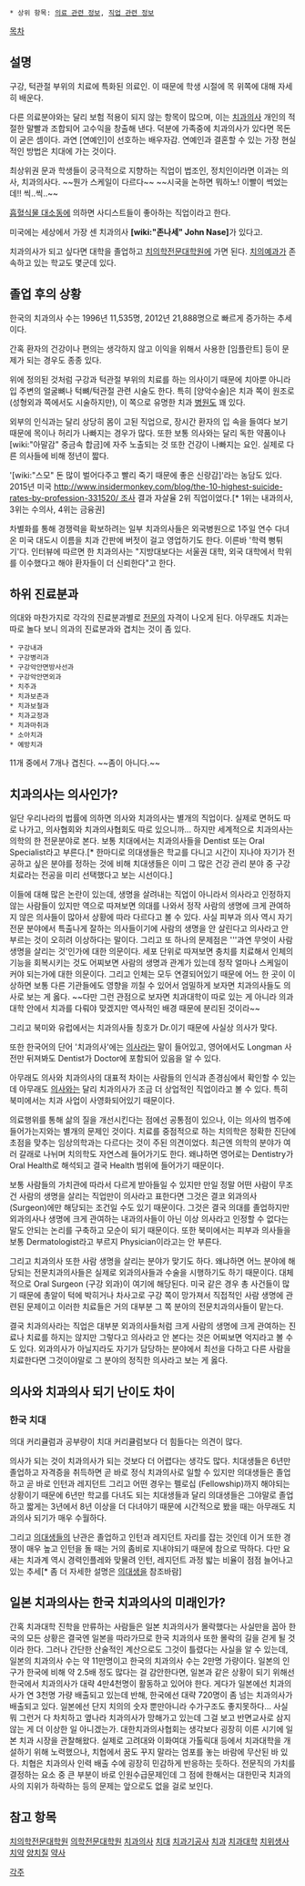  * 상위 항목: [[의료 관련 정보]], [[직업 관련 정보]]

[[목차]]

== 설명 ==
구강, 턱관절 부위의 치료에 특화된 의료인. 이 때문에 학생 시절에 목 위쪽에 대해 자세히 배운다. 

다른 의료분야와는 달리 보험 적용이 되지 않는 항목이 많으며, 이는 [[치과]]의사 개인의 적절한 말빨과 조합되어 고수익을 창출해 낸다. 덕분에 가족중에 치과의사가 있다면 목돈이 굳은 셈이다. 과연 [연예인]이 선호하는 배우자감. 연예인과 결혼할 수 있는 가장 현실적인 방법은 치대에 가는 것이다.

최상위권 문과 학생들이 궁극적으로 지향하는 직업이 법조인, 정치인이라면 이과는 의사, 치과의사다. ~~뭔가 스케일이 다르다~~ ~~시국을 논하면 뭐하노! 이빨이 썩었는데!! 씩..씩..~~

[[흡혈식물 대소동]]에 의하면 사디스트들이 좋아하는 직업이라고 한다.
 
미국에는 세상에서 가장 센 치과의사  '''[wiki:"존나세" John Nase]'''가 있다고.

치과의사가 되고 싶다면 대학을 졸업하고 [[치의학전문대학원]]에 가면 된다. [[치의예과]]가 존속하고 있는 학교도 몇군데 있다.

== 졸업 후의 상황 ==
한국의 치과의사 수는 1996년 11,535명, 2012년 21,888명으로 빠르게 증가하는 추세이다.

간혹 환자의 건강이나 편의는 생각하지 않고 이익을 위해서 사용한 [임플란트] 등이 문제가 되는 경우도 종종 있다.

위에 정의된 것처럼 구강과 턱관절 부위의 치료를 하는 의사이기 때문에 치아뿐 아니라 입 주변의 얼굴뼈나 턱뼈/턱관절 관련 시술도 한다. 특히 [양악수술]은 치과 쪽이 원조로(성형외과 쪽에서도 시술하지만), 이 쪽으로 유명한 치과 [[병원]]도 꽤 있다.

외부의 인식과는 달리 상당히 몸이 고된 직업으로, 장시간 환자의 입 속을 들여다 보기 때문에 목이나 허리가 나빠지는 경우가 많다. 또한 보통 의사와는 달리 독한 약품이나 [wiki:"아말감" 중금속 합금]에 자주 노출되는 것 또한 건강이 나빠지는 요인. 실제로 다른 의사들에 비해 정년이 짧다.

'[wiki:"스모" 돈 많이 벌어다주고 빨리 죽기 때문에 좋은 신랑감]'라는 농담도 있다. 2015년 미국 [[http://www.insidermonkey.com/blog/the-10-highest-suicide-rates-by-profession-331520/ 조사]] 결과 자살율 2위 직업이었다.[* 1위는 내과의사, 3위는 수의사, 4위는 금융권]

차별화를 통해 경쟁력을 확보하려는 일부 치과의사들은 외국병원으로 1주일 연수 다녀온 미국 대도시 이름을 치과 간판에 버젓이 걸고 영업하기도 한다. 이른바 '학력 뻥튀기'다. 인터뷰에 따르면 한 치과의사는 "지방대보다는 서울권 대학, 외국 대학에서 학위를 이수했다고 해야 환자들이 더 신뢰한다"고 한다.

== 하위 진료분과 ==
의대와 마찬가지로 각각의 진료분과별로 [[전문의]] 자격이 나오게 된다. 아무래도 치과는 따로 놀다 보니 의과의 진료분과와 겹치는 것이 좀 있다.

 * 구강내과
 * 구강병리과
 * 구강악안면방사선과
 * 구강악안면외과
 * 치주과
 * 치과보존과
 * 치과보철과
 * 치과교정과
 * 치과마취과
 * 소아치과
 * 예방치과

11개 중에서 7개나 겹친다. ~~좀이 아니다.~~

== 치과의사는 의사인가? ==

일단 우리나라의 법률에 의하면 의사와 치과의사는 별개의 직업이다. 실제로 면허도 따로 나가고, 의사협회와 치과의사협회도 따로 있으니까... 하지만 세계적으로 치과의사는 의학의 한 전문분야로 본다. 보통 치대에서는 치과의사들을 Dentist 또는 Oral Specialist라고 부른다.[* 한마디로 의대생들은 학교를 다니고 시간이 지나야 자기가 전공하고 싶은 분야를 정하는 것에 비해 치대생들은 이미 그 많은 건강 관리 분야 중 구강 치료라는 전공을 미리 선택했다고 보는 시선이다.]

이들에 대해 많은 논란이 있는데, 생명을 살려내는 직업이 아니라서 의사라고 인정하지 않는 사람들이 있지만 역으로 따져보면 의대를 나와서 정작 사람의 생명에 크게 관여하지 않은 의사들이 많아서 상황에 따라 다르다고 볼 수 있다. 사실 피부과 의사 역시 자기 전문 분야에서 특출나게 잘하는 의사들이기에 사람의 생명을 안 살린다고 의사라고 안 부르는 것이 오히려 이상하다는 말이다. 그리고 또 하나의 문제점은 '''과연 무엇이 사람 생명을 살리는 것'인가에 대한 의문이다. 세포 단위로 따져보면 충치를 치료해서 인체의 기능을 회복시키는 것도 어찌보면 사람의 생명과 관계가 있는데 정작 얼마나 스케일이 커야 되는가에 대한 의문이다. 그리고 인체는 모두 연결되어있기 때문에 어느 한 곳이 이상하면 보통 다른 기관들에도 영향을 끼칠 수 있어서 엄밀하게 보자면 치과의사들도 의사로 보는 게 옳다. ~~다만 그런 관점으로 보자면 치과대학이 따로 있는 게 아니라 의과대학 안에서 치과를 다뤄야 맞겠지만 역사적인 배경 때문에 분리된 것이라~~

그리고 북미와 유럽에서는 치과의사들 칭호가 Dr.이기 때문에 사실상 의사가 맞다.

또한 한국어의 단어 '치과의사'에는 [[의사]]라는 말이 들어있고, 영어에서도 Longman 사전만 뒤져봐도 Dentist가 Doctor에 포함되어 있음을 알 수 있다.

아무래도 의사와 치과의사의 대표적 차이는 사람들의 인식과 존경심에서 확인할 수 있는데 아무래도 [[의사]]와는 달리 치과의사가 조금 더 상업적인 직업이라고 볼 수 있다. 특히 북미에서는 치과 사업이 사영화되어있기 때문이다.

의료행위를 통해 삶의 질을 개선시킨다는 점에선 공통점이 있으나, 이는 의사의 범주에 들어가는지와는 별개의 문제인 것이다. 치료를 중점적으로 하는 치의학은 정확한 진단에 초점을 맞추는 임상의학과는 다르다는 것이 주된 의견이었다. 최근엔 의학의 분야가 여러 갈래로 나뉘며 치의학도 자연스레 들어가기도 한다. 왜냐하면 영어로는 Dentistry가 Oral Health로 해석되고 결국 Health 범위에 들어가기 때문이다.

보통 사람들의 가치관에 따라서 다르게 받아들일 수 있지만 만일 정말 어떤 사람이 무조건 사람의 생명을 살리는 직업만이 의사라고 표한다면 그것은 결코 외과의사 (Surgeon)에만 해당되는 조건일 수도 있기 때문이다. 그것은 결국 의대를 졸업하지만 외과의사나 생명에 크게 관여하는 내과의사들이 아닌 이상 의사라고 인정할 수 없다는 말도 안되는 논리를 구축하고 모순이 되기 때문이다. 또한 북미에서는 피부과 의사들을 보통 Dermatologist라고 부르지 Physician이라고는 안 부른다.

그리고 치과의사 또한 사람 생명을 살리는 분야가 맞기도 하다. 왜냐하면 어느 분야에 해당되는 전문치과의사들은 실제로 외과의사들과 수술을 시행하기도 하기 때문이다. 대체적으로 Oral Surgeon (구강 외과)이 여기에 해당된다. 미국 같은 경우 총 사건들이 많기 때문에 총알이 턱에 박히거나 차사고로 구강 쪽이 망가져서 직접적인 사람 생명에 관련된 문제이고 이러한 치료들은 거의 대부분 그 쪽 분야의 전문치과의사들이 맡는다.

결국 치과의사라는 직업은 대부분 외과의사들처럼 크게 사람의 생명에 크게 관여하는 진료나 치료를 하지는 않지만 그렇다고 의사라고 안 본다는 것은 어찌보면 억지라고 볼 수도 있다. 외과의사가 아닐지라도 자기가 담당하는 분야에서 최선을 다하고 다른 사람을 치료한다면 그것이야말로 그 분야의 정직한 의사라고 보는 게 옳다. 

== 의사와 치과의사 되기 난이도 차이 ==

=== 한국 치대 ===
의대 커리큘럼과 공부량이 치대 커리큘럼보다 더 힘들다는 의견이 많다.

의사가 되는 것이 치과의사가 되는 것보다 더 어렵다는 생각도 많다. 치대생들은 6년만 졸업하고 자격증을 취득하면 곧 바로 정식 치과의사로 일할 수 있지만 의대생들은 졸업하고 곧 바로 인턴과 레지던트 그리고 어떤 경우는 펠로십 (Fellowship)까지 해야되는 상황이기 때문에 6년만 학교를 다녀도 되는 치대생들과 달리 의대생들은 그야말로 졸업하고 짧게는 3년에서 8년 이상을 더 다녀야기 때문에 시간적으로 봤을 때는 아무래도 치과의사 되기가 매우 수월하다.

그리고 [[의대생]]들의 난관은 졸업하고 인턴과 레지던트 자리를 잡는 것인데 이거 또한 경쟁이 매우 높고 인턴을 돌 때는 거의 좀비로 지내야되기 때문에 참으로 딱하다. 다만 요새는 치과계 역시 경력인플레와 맞물려 인턴, 레지던트 과정 밟는 비율이 점점 늘어나고 있는 추세[* 좀 더 자세한 설명은 [[의대생]]을 참조바람]

== 일본 치과의사는 한국 치과의사의 미래인가? ==

간혹 치과대학 진학을 만류하는 사람들은 일본 치과의사가 몰락했다는 사실만을 꼽아 한국의 모든 상황은 결국엔 일본을 따라가므로 한국 치과의사 또한 몰락의 길을 걷게 될 것이라 한다. 그러나 간단한 산술적인 계산으로도 그것이 틀렸다는 사실을 알 수 있는데, 일본의 치과의사 수는 약 11만명이고 한국의 치과의사 수는 2만명 가량이다. 일본의 인구가 한국에 비해 약 2.5배 정도 많다는 걸 감안한다면, 일본과 같은 상황이 되기 위해선 한국에서 치과의사가 대략 4만4천명이 활동하고 있어야 한다. 게다가 일본에선 치과의사가 연 3천명 가량 배출되고 있는데 반해, 한국에선 대략 720명이 좀 넘는 치과의사가 배출되고 있다. 일본에선 단지 치의의 숫자 뿐만아니라 수가구조도 좋지못하다... 사실 뭐 그런거 다 차치하고 옆나라 치과의사가 망해가고 있는데 그걸 보고 반면교사로 삼지않는 게 더 이상한 일 아니겠는가. 대한치과의사협회는 생각보다 굉장히 이른 시기에 일본 치과 시장을 관찰해왔다. 실제로 고려대와 이화여대 가톨릭대 등에서 치과대학을 개설하기 위해 노력했으나, 치협에서 꿈도 꾸지 말라는 엄포를 놓는 바람에 무산된 바 있다. 치협은 치과의사 인력 배출 수에 굉장히 민감하게 반응하는 듯하다. 
전문직의 가치를 결정하는 요소 중 큰 부분이 바로 인원수급문제인데 그 점에 한해서는 대한민국 치과의사의 지위가 하락하는 등의 문제는 앞으로도 없을 걸로 보인다.


== 참고 항목 ==
[[치의학전문대학원]]
[[의학전문대학원]]
[[치과의사]]
[[치대]]
[[치과기공사]]
[[치과]]
[[치과대학]]
[[치위생사]]
[[치약]]
[[양치질]]
[[약사]]

[[각주]]
